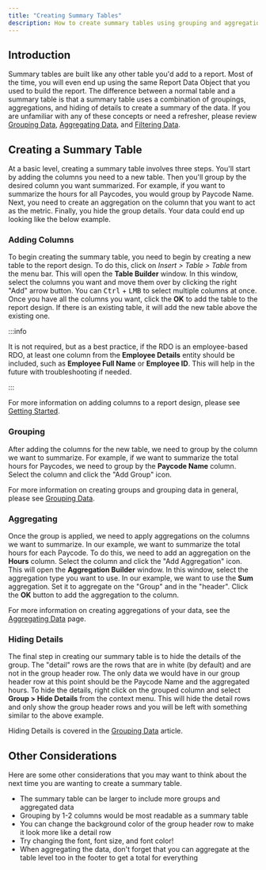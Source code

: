 ```yaml
---
title: "Creating Summary Tables"
description: How to create summary tables using grouping and aggregations in BIRT Studio.
---
```



## Introduction

Summary tables are built like any other table you'd add to a report. Most of the time, you will even end up using the same Report Data Object that you used to build the report. The difference between a normal table and a summary table is that a summary table uses a combination of groupings, aggregations, and hiding of details to create a summary of the data. If you are unfamiliar with any of these concepts or need a refresher, please review [Grouping Data](/docs/birt-studio/customizing-reports/grouping-data), [Aggregating Data](/docs/birt-studio/customizing-reports/aggregating), and [Filtering Data](/docs/birt-studio/customizing-reports/filtering).

## Creating a Summary Table

At a basic level, creating a summary table involves three steps. You'll start by adding the columns you need to a new table. Then you'll group by the desired column you want summarized. For example, if you want to summarize the hours for all Paycodes, you would group by Paycode Name. Next, you need to create an aggregation on the column that you want to act as the metric. Finally, you hide the group details. Your data could end up looking like the below example.

### Adding Columns

To begin creating the summary table, you need to begin by creating a new table to the report design. To do this, click on _Insert > Table > Table_ from the menu bar. This will open the **Table Builder** window. In this window, select the columns you want and move them over by clicking the right "Add" arrow button. You can <kbd>Ctrl</kbd> + <kbd>LMB</kbd> to select multiple columns at once. Once you have all the columns you want, click the **OK** to add the table to the report design. If there is an existing table, it will add the new table above the existing one.

:::info

It is not required, but as a best practice, if the RDO is an employee-based RDO, at least one column from the **Employee Details** entity should be included, such as **Employee Full Name** or **Employee ID**. This will help in the future with troubleshooting if needed.

:::

For more information on adding columns to a report design, please see [Getting Started](/docs/birt-studio/getting-started#adding-columns-to-report).

### Grouping

After adding the columns for the new table, we need to group by the column we want to summarize. For example, if we want to summarize the total hours for Paycodes, we need to group by the **Paycode Name** column. Select the column and click the "Add Group" icon.

For more information on creating groups and grouping data in general, please see [Grouping Data](/docs/birt-studio/customizing-reports/grouping-data).

### Aggregating

Once the group is applied, we need to apply aggregations on the columns we want to summarize. In our example, we want to summarize the total hours for each Paycode. To do this, we need to add an aggregation on the **Hours** column. Select the column and click the <Sigma className="icon" /> "Add Aggregation" icon. This will open the **Aggregation Builder** window. In this window, select the aggregation type you want to use. In our example, we want to use the **Sum** aggregation. Set it to aggregate on the "Group" and in the "header". Click the **OK** button to add the aggregation to the column.

For more information on creating aggregations of your data, see the [Aggregating Data](/docs/birt-studio/customizing-reports/aggregating) page.

### Hiding Details

The final step in creating our summary table is to hide the details of the group. The "detail" rows are the rows that are in white (by default) and are not in the group header row. The only data we would have in our group header row at this point should be the Paycode Name and the aggregated hours. To hide the details, right click on the grouped column and select **Group > Hide Details** from the context menu. This will hide the detail rows and only show the group header rows and you will be left with something similar to the above example.

Hiding Details is covered in the [Grouping Data](/docs/birt-studio/customizing-reports/grouping-data#hiding-details) article.

## Other Considerations

Here are some other considerations that you may want to think about the next time you are wanting to create a summary table.

- The summary table can be larger to include more groups and aggregated data
- Grouping by 1-2 columns would be most readable as a summary table
- You can change the background color of the group header row to make it look more like a detail row
- Try changing the font, font size, and font color!
- When aggregating the data, don't forget that you can aggregate at the table level too in the footer to get a total for everything
